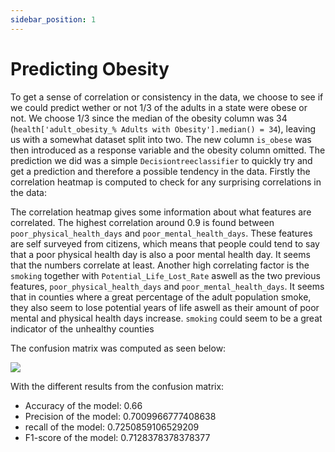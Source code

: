 ```yaml
---
sidebar_position: 1
---
```



# Predicting Obesity

To get a sense of correlation or consistency in the data, we choose to see if we could predict wether or not 1/3 of the adults in a state were obese or not. We choose 1/3 since the median of the obesity column was 34 (`health['adult_obesity_% Adults with Obesity'].median() = 34`), leaving us with a somewhat dataset split into two. The new column `is_obese` was then introduced as a response variable and the obesity column omitted. The prediction we did was a simple `Decisiontreeclassifier` to quickly try and get a prediction and therefore a possible tendency in the data. Firstly the correlation heatmap is computed to check for any surprising correlations in the data:


The correlation heatmap gives some information about what features are correlated. The highest correlation around 0.9 is found between `poor_physical_health_days` and `poor_mental_health_days`. These features are self surveyed from citizens, which means that people could tend to say that a poor physical health day is also a poor mental health day. It seems that the numbers correlate at least.
Another high correlating factor is the `smoking` together with `Potential_Life_Lost_Rate` aswell as the two previous features, `poor_physical_health_days` and `poor_mental_health_days`. It seems that in counties where a great percentage of the adult population smoke, they also seem to lose potential years of life aswell as their amount of poor mental and physical health days increase. `smoking` could seem to be a great indicator of the unhealthy counties

The confusion matrix was computed as seen below:

[ ![](confusionMatrix.png) ](confusionMatrix.png)


With the different results from the confusion matrix:

* Accuracy of the model: 0.66
* Precision of the model: 0.7009966777408638
* recall of the model: 0.7250859106529209
* F1-score of the model: 0.7128378378378377


